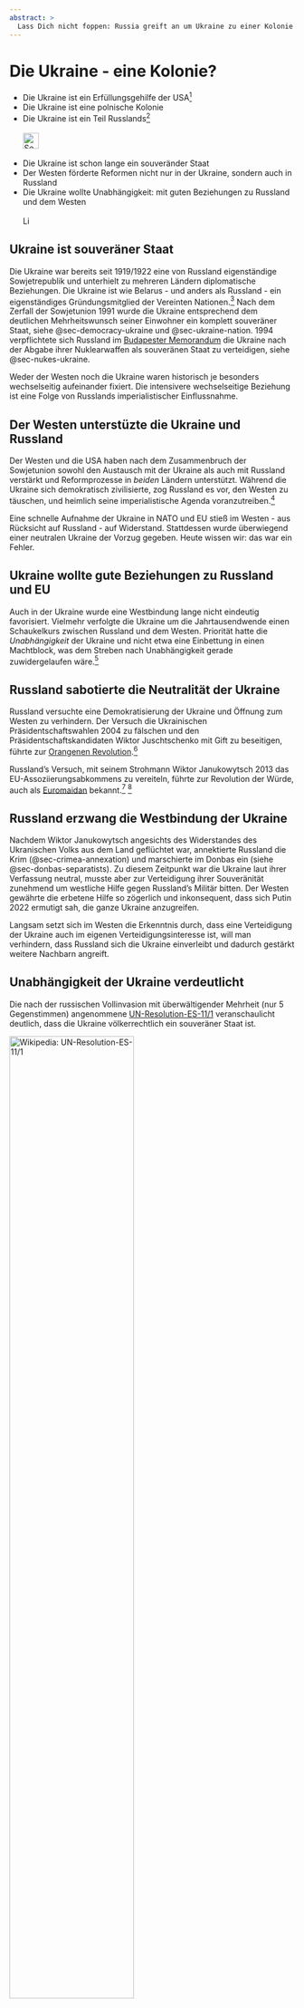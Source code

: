 ```yaml
---
abstract: > 
  Lass Dich nicht foppen: Russia greift an um Ukraine zu einer Kolonie zu machen. Ukraine verteidigt sich. USA wollen nicht helfen. Das ist Stellvertreter-Krieg?
---
```


# Die Ukraine - eine Kolonie? {#sec-colonies-ukraine}

::: {.callout-caution title="Mythos"}
- Die Ukraine ist ein Erfüllungsgehilfe der USA[^colonies-ukraine-5]
- Die Ukraine ist eine polnische Kolonie
- Die Ukraine ist ein Teil Russlands[^colonies-ukraine-8]
[<br></br>![Search for topic in EUvsDisinfo](../all_common_img/EUvsDisinfo_400x240.jpg){height=2em}](https://euvsdisinfo.eu/disinformation-cases/?text=colonies%20ukraine&sort=relevance)
:::

::: {.callout-tip title="Wahrheit"}
- Die Ukraine ist schon lange ein souveränder Staat
- Der Westen förderte Reformen nicht nur in der Ukraine, sondern auch in Russland
- Die Ukraine wollte Unabhängigkeit: mit guten Beziehungen zu Russland und dem Westen
[<br></br>![Link zu Wikipedia](../all_common_img/Wikipedia.png){height=1em}](https://de.wikipedia.org/wiki/Ukraine)
:::


## Ukraine ist souveräner Staat

Die Ukraine war bereits seit 1919/1922 eine von Russland eigenständige Sowjetrepublik und unterhielt zu mehreren Ländern diplomatische Beziehungen. Die Ukraine ist wie Belarus - und anders als Russland - ein eigenständiges Gründungsmitglied der Vereinten Nationen.[^colonies-ukraine-1]  Nach dem Zerfall der Sowjetunion 1991 wurde die Ukraine entsprechend dem deutlichen Mehrheitswunsch seiner Einwohner ein komplett souveräner Staat, siehe @sec-democracy-ukraine und @sec-ukraine-nation. 1994 verpflichtete sich Russland im [Budapester Memorandum](https://de.wikipedia.org/wiki/Budapester_Memorandum) die Ukraine nach der Abgabe ihrer Nuklearwaffen als souveränen Staat zu verteidigen, siehe @sec-nukes-ukraine. 

Weder der Westen noch die Ukraine waren historisch je besonders wechselseitig aufeinander fixiert. Die intensivere wechselseitige Beziehung ist eine Folge von Russlands imperialistischer Einflussnahme.


## Der Westen unterstüzte die Ukraine und Russland

Der Westen und die USA haben nach dem Zusammenbruch der Sowjetunion sowohl den Austausch mit der Ukraine als auch mit Russland verstärkt und Reformprozesse in _beiden_ Ländern unterstützt.  Während die Ukraine sich demokratisch zivilisierte, zog Russland es vor, den Westen zu täuschen, und heimlich seine imperialistische Agenda voranzutreiben.[^colonies-ukraine-4]

Eine schnelle Aufnahme der Ukraine in NATO und EU stieß im Westen - aus Rücksicht auf Russland - auf Widerstand. Stattdessen wurde überwiegend einer neutralen Ukraine der Vorzug gegeben. Heute wissen wir: das war ein Fehler.


## Ukraine wollte gute Beziehungen zu Russland und EU

Auch in der Ukraine wurde eine Westbindung lange nicht eindeutig favorisiert. Vielmehr verfolgte die Ukraine um die Jahrtausendwende einen Schaukelkurs zwischen Russland und dem Westen. Priorität hatte die _Unabhängigkeit_ der Ukraine und nicht etwa eine Einbettung in einen Machtblock, was dem Streben nach Unabhängigkeit gerade zuwidergelaufen wäre.[^colonies-ukraine-3]


## Russland sabotierte die Neutralität der Ukraine

Russland versuchte eine Demokratisierung der Ukraine und Öffnung zum Westen zu verhindern. Der Versuch die Ukrainischen Präsidentschaftswahlen 2004 zu fälschen und den Präsidentschaftskandidaten Wiktor Juschtschenko mit Gift zu beseitigen, führte zur [Orangenen Revolution](https://de.wikipedia.org/wiki/Orange_Revolution).[^colonies-ukraine-2]

Russland's Versuch, mit seinem Strohmann Wiktor Janukowytsch 2013 das EU-Assoziierungsabkommens zu vereiteln, führte zur Revolution der Würde, auch als [Euromaidan](https://de.wikipedia.org/wiki/Euromaidan) bekannt.[^colonies-ukraine-6] [^colonies-ukraine-7]


## Russland erzwang die Westbindung der Ukraine

Nachdem Wiktor Janukowytsch angesichts des Widerstandes des Ukranischen Volks aus dem Land geflüchtet war, annektierte Russland die Krim (@sec-crimea-annexation) und marschierte im Donbas ein (siehe @sec-donbas-separatists). Zu diesem Zeitpunkt war die Ukraine laut ihrer Verfassung neutral, musste aber zur Verteidigung ihrer Souveränität zunehmend um westliche Hilfe gegen Russland's Militär bitten. Der Westen gewährte die erbetene Hilfe so zögerlich und inkonsequent, dass sich Putin 2022 ermutigt sah, die ganze Ukraine anzugreifen.

Langsam setzt sich im Westen die Erkenntnis durch, dass eine Verteidigung der Ukraine auch im eigenen Verteidigungsinteresse ist, will man verhindern, dass Russland sich die Ukraine einverleibt und dadurch gestärkt weitere Nachbarn angreift.


## Unabhängigkeit der Ukraine verdeutlicht

Die nach der russischen Vollinvasion mit überwältigender Mehrheit (nur 5 Gegenstimmen) angenommene [UN-Resolution-ES-11/1](https://de.wikipedia.org/wiki/Resolution_ES-11/1_der_UN-Generalversammlung) veranschaulicht deutlich, dass die Ukraine völkerrechtlich ein souveräner Staat ist. 

[![Wikipedia: UN-Resolution-ES-11/1](UN-Resolution-ES-11-1.de.jpg){width="66%"}](https://de.wikipedia.org/wiki/Resolution_ES-11/1_der_UN-Generalversammlung)



[^colonies-ukraine-1]: Die Entwicklung der Mitgliedschaft in den Vereinten Nationen. (1945). UNRIC - Regionales Informationszentrum der Vereinten Nationen. [https://unric.org/de/entwicklung-mitgliedschaft/](https://unric.org/de/entwicklung-mitgliedschaft/)

[^colonies-ukraine-2]: Eduard Klein (2005) Orange Revolution Ukraine 2004, Landeszentrale für politische Bildung Baden-Würtemberg. [https://osteuropa.lpb-bw.de/orange-revolution-ukraine](https://osteuropa.lpb-bw.de/orange-revolution-ukraine)

[^colonies-ukraine-3]: Juri Durkot (2005) DER SCHWIERIGE BALANCEAKT ZWISCHEN EUROPA UND RUSSLAND - Europäische Perspektiven der Ukraine. DER BÜRGER IM STAAT 55. Jahrgang Heft 4, S. 186 - 190.  [https://www.buergerundstaat.de/4_05/bis04_05.pdf#page=28](https://www.buergerundstaat.de/4_05/bis04_05.pdf#page=28)

[^colonies-ukraine-4]: Peter W. Schulze (2005) RUSSLAND UNTER PUTIN Good-bye Putin. DER BÜRGER IM STAAT 55. Jahrgang Heft 4, S. 208-215. [https://www.buergerundstaat.de/4_05/bis04_05.pdf#page=50](https://www.buergerundstaat.de/4_05/bis04_05.pdf#page=50)

[^colonies-ukraine-5]:  Gerhard Simon (2023) Die Ukraine wird von Amerika gesteuert. In: N. Pryhornytska, K. Pavlova, ed. Ukraine im Fokus. Propaganda erkennen, Fakten verstehen. Berlin: CRISP.

[^colonies-ukraine-6]:  Steffen Dobbert  (2022). Ukraine verstehen, Kapitel 14: "Der unbändige Wille einer Nation: Volksaufstand der Würde und Euromaidan-Revolution". Klett-Cotta.

[^colonies-ukraine-7]:  Der Euromaidan und die Folgen. (2023) Bundeszentrale für politische Bildung.  [https://www.bpb.de/kurz-knapp/taegliche-dosis-politik/542894/der-euromaidan-und-die-folgen/](https://www.bpb.de/kurz-knapp/taegliche-dosis-politik/542894/der-euromaidan-und-die-folgen/)

[^colonies-ukraine-8]: Nico Lange (2024) Aber die NATO! 10 populäre Mythen über Putins Krieg gegen die Ukraine, Kapitel 8. Münchener Sicherheitskonferenz, Zeitenwende on tour.  [https://securityconference.org/assets/user_upload/MSC_Aber_die_NATO_10_Mythen.pdf#page=32](https://securityconference.org/assets/user_upload/MSC_Aber_die_NATO_10_Mythen.pdf#page=32)

